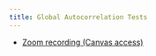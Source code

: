 ```yaml
---
title: Global Autocorrelation Tests
---
```

- [Zoom recording (Canvas access)](https://sdsu.instructure.com/courses/143676/discussion_topics/996511)
